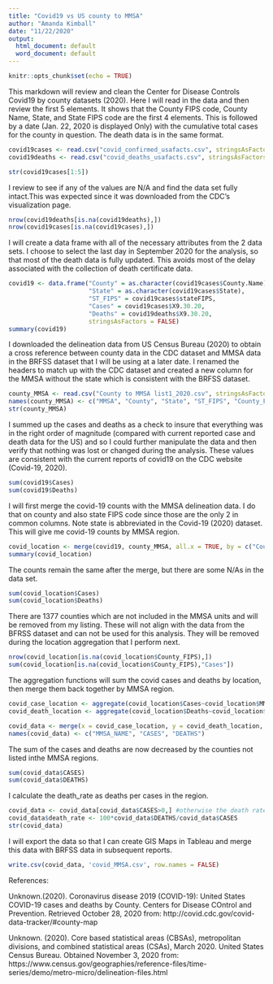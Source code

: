 ---
title: "Covid19 vs US county to MMSA"
author: "Amanda Kimball"
date: "11/22/2020"
output:
  html_document: default
  word_document: default
---

```{r setup, include=FALSE}
knitr::opts_chunk$set(echo = TRUE)
```

This markdown will review and clean the Center for Disease Controls Covid19 by county datasets (2020). Here I will read in the data and then review the first 5 elements. It shows that the County FIPS code, County Name, State, and State FIPS code are the first 4 elements. This is followed by a date (Jan. 22, 2020 is displayed Only) with the  cumulative total cases for the county in question. The death data is in the same format.

```{r}
covid19cases <- read.csv("covid_confirmed_usafacts.csv", stringsAsFactors = FALSE)
covid19deaths <- read.csv("covid_deaths_usafacts.csv", stringsAsFactors = FALSE)

str(covid19cases[1:5])

```

I review to see if any of the values are N/A and find the data set fully intact.This was expected since it was downloaded from the CDC's visualization page.

```{r}
nrow(covid19deaths[is.na(covid19deaths),])
nrow(covid19cases[is.na(covid19cases),])
```

I will create a data frame with all of the necessary attributes from the 2 data sets. I choose to select the last day in September 2020 for the analysis, so that most of the death data is fully updated. This avoids most of the delay associated with the collection of death certificate data. 

```{r}
covid19 <- data.frame("County" = as.character(covid19cases$County.Name),
                      "State" = as.character(covid19cases$State), 
                      "ST_FIPS" = covid19cases$stateFIPS, 
                      "Cases" = covid19cases$X9.30.20, 
                      "Deaths" = covid19deaths$X9.30.20,
                      stringsAsFactors = FALSE)
summary(covid19)
```

I downloaded the delineation data from US Census Bureau (2020) to obtain a cross reference between county data in the CDC dataset and MMSA data in the BRFSS dataset that I will be using at a later date. I renamed the headers to match up with the CDC dataset and created a new column for the MMSA without the state which is consistent with the BRFSS dataset.

```{r}
county_MMSA <- read.csv("County to MMSA list1_2020.csv", stringsAsFactors = FALSE)
names(county_MMSA) <- c("MMSA", "County", "State", "ST_FIPS", "County_FIPS", "Central_Outlying")
str(county_MMSA)
```

I summed up the cases and deaths as a check to insure that everything was in the right order of magnitude (compared with current reported case and death data for the US) and so I could further manipulate the data and then verify that nothing was lost or changed during the analysis. These values are consistent with the current reports of covid19 on the CDC website (Covid-19, 2020).

```{r}
sum(covid19$Cases)
sum(covid19$Deaths)
```

I will first merge the covid-19 counts with the MMSA delineation data. I do that on county and also state FIPS code since those are the only 2 in common columns. Note state is abbreviated in the Covid-19 (2020) dataset. This will give me covid-19 counts by MMSA region. 

```{r}
covid_location <- merge(covid19, county_MMSA, all.x = TRUE, by = c("County","ST_FIPS"))
summary(covid_location)
```

The counts remain the same after the merge, but there are some N/As in the data set.

```{r}
sum(covid_location$Cases)
sum(covid_location$Deaths)
```
There are 1377 counties which are not included in the MMSA units and will be removed from my listing. These will not align with the data from the BFRSS dataset and can not be used for this analysis. They will be removed during the location aggregation that I perform next. 

```{r}
nrow(covid_location[is.na(covid_location$County_FIPS),])
sum(covid_location[is.na(covid_location$County_FIPS),"Cases"])
```

The aggregation functions will sum the covid cases and deaths by location, then merge them back together by MMSA region. 

```{r}
covid_case_location <- aggregate(covid_location$Cases~covid_location$MMSA, FUN = sum)
covid_death_location <- aggregate(covid_location$Deaths~covid_location$MMSA, FUN = sum)

covid_data <- merge(x = covid_case_location, y = covid_death_location, by = "covid_location$MMSA")
names(covid_data) <- c("MMSA_NAME", "CASES", "DEATHS")
```

The sum of the cases and deaths are now decreased by the counties not listed inthe MMSA regions.

```{r}
sum(covid_data$CASES)
sum(covid_data$DEATHS)
```

I calculate the death_rate as deaths per cases in the region.

```{r}
covid_data <- covid_data[covid_data$CASES>0,] #otherwise the death rate blows up due to divide by 0.
covid_data$death_rate <- 100*covid_data$DEATHS/covid_data$CASES
str(covid_data)
```

I will export the data so that I can create GIS Maps in Tableau and merge this data with BRFSS data in subsequent reports. 

```{r}
write.csv(covid_data, 'covid_MMSA.csv', row.names = FALSE)
```

References:

Unknown.(2020). Coronavirus disease 2019 (COVID-19): United States COVID-19 cases and deaths by County. Centers for Disease COntrol and Prevention. Retrieved October 28, 2020 from: http://covid.cdc.gov/covid-data-tracker/#county-map

Unknown. (2020). Core based statistical areas (CBSAs), metropolitan divisions, and combined statistical areas (CSAs), March 2020. United States Census Bureau. Obtained November 3, 2020 from: https://www.census.gov/geographies/reference-files/time-series/demo/metro-micro/delineation-files.html